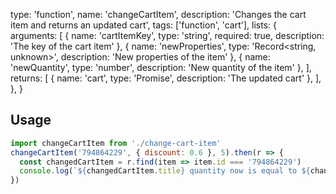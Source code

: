   type: 'function',
  name: 'changeCartItem',
  description: 'Changes the cart item and returns an updated cart',
  tags: ['function', 'cart'],
  lists: {
    arguments: [
      { name: 'cartItemKey', type: 'string', required: true, description: 'The key of the cart item' },
      { name: 'newProperties', type: 'Record<string, unknown>', description: 'New properties of the item' },
      { name: 'newQuantity', type: 'number', description: 'New quantity of the item' },
    ],
    returns: [
      { name: 'cart', type: 'Promise<Cart>', description: 'The updated cart' },
    ],
  },
}

## Usage

```js
import changeCartItem from './change-cart-item'
changeCartItem('794864229', { discount: 0.6 }, 5).then(r => {
  const changedCartItem = r.find(item => item.id === '794864229')
  console.log(`${changedCartItem.title} quantity now is equal to ${changedCartItem.quantity}`)
})
```